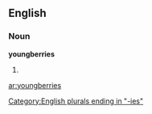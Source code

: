 ==English==

===Noun===
'''youngberries'''

# {{plural of|[[youngberry]]}}

[[Category:English plurals ending in "-ies"]]

[[ar:youngberries]]